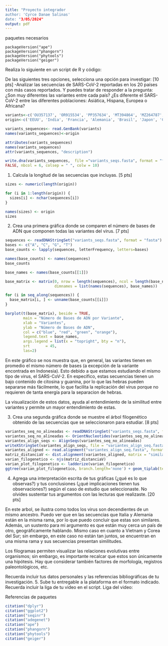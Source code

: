 ```yaml
---
title: "Proyecto integrador
author: 'Cyrce Danae Salinas'
date: "3/05/2024"
output: pdf
---
```

paquetes necesarios

```
packageVersion("ape")
packageVersion("phangorn")
packageVersion("phytools")
packageVersion("geiger")
```
Realiza lo siguiente en un script de R y código:

De las siguientes tres opciones, selecciona una opción para investigar: [10 pts]
-Analizar las secuencias de SARS-CoV-2 reportadas en los 20 países con más casos reportados. Y puedes tratar de responder a la pregunta: ¿Son muy diferentes las variantes entre cada país? ¿Es diferente el SARS-CoV-2 entre las diferentes poblaciones: Asiática, Hispana, Europea o Africana?

```r
variants<-c('OU357137', 'OR915534', 'PP357634', 'MT394864', 'MZ264787', 'BS005473', 'PP584657', 'OU471383', 'OY707335', 'MT635445','OR073431', 'OU014289', 'ON532638','PP425377','MW692797','MW553297','LR877734','MW884227','MT889692','MZ570448')
origin<-c('EEUU', 'India', 'Francia', 'Alemania', 'Brasil', 'Japon', 'CoreaSur', 'Italia', 'ReinoUnido', 'Rusia', 'Turquia', 'Espana', 'Austria', 'Vietnam','Taiwan','Argentina','PaisesBajos','Mexico','Iran','Indonesia')

variants_sequences<- read.GenBank(variants)
names(variants_sequences)<-origin

attributes(variants_sequences)
names(variants_sequences)
attr(variants_sequences, "description")

write.dna(variants_sequences,  file ="variants_seqs.fasta", format = "fasta", append =
FALSE, nbcol = 6, colsep = " ", colw = 10)
```

1. Calcula la longitud de las secuencias que incluyas. [5 pts]
```r
sizes <- numeric(length(origin))

for (i in 1:length(origin)) {
  sizes[i] <- nchar(sequences[i])
}

names(sizes) <- origin
sizes
```

2. Crea una primera gráfica donde se comparen el número de bases de ADN que componen todas las variantes del virus. [7 pts]
```r

sequences <- readDNAStringSet("variants_seqs.fasta", format = "fasta")
bases <- c("A", "C", "G", "T")
base_counts <- lapply(sequences, letterFrequency, letters=bases)

names(base_counts) <- names(sequences)
base_counts

base_names <- names(base_counts[[1]])

base_matrix <- matrix(0, nrow = length(sequences), ncol = length(base_names), 
                      dimnames = list(names(sequences), base_names))

for (i in seq_along(sequences)) {
  base_matrix[i, ] <- unname(base_counts[[i]])
}

barplot(t(base_matrix), beside = TRUE, 
        main = "Número de Bases de ADN por Variante",
        xlab = "Variantes",
        ylab = "Número de Bases de ADN",
        col = c("blue", "red", "green", "orange"),
        legend.text = base_names,
        args.legend = list(x = "topright", bty = "n"),
        srt       = 45,
        las=2)
```
En este gráfico se nos muestra que, en general, las variantes tienen en promedio el mismo número de bases (a excepción de la variante encontrada en Indonesia). Esto debido a que estamos estudiando el mismo tipo de virus, el SARS-CoV-2. 
En específico, estas secuencias tienen un bajo contenido de citosina y guanina, por lo que las hebras pueden separarse más fácilmente, lo que facilita la replicación del virus porque no requieren de tanta energía para la separacion de hebras.

La visualización de estos datos, ayuda al entendimiento de la similitud entre variantes y permite un mayor entendimiento de estas.

3. Crea una segunda gráfica donde se muestre el árbol filogenético obtenido de las secuencias que se seleccionaron para estudiar. [8 pts]
```r
variantes_seq_no_alineadas <- readDNAStringSet("variants_seqs.fasta", format = "fasta")
variantes_seq_no_alineadas <- OrientNucleotides(variantes_seq_no_alineadas)
variantes_align_seqs <- AlignSeqs(variantes_seq_no_alineadas)
writeXStringSet(variantes_align_seqs, file = "variantes_align_seq.fasta")
variantes_aligned <- read.alignment("variantes_align_seq.fasta", format = "fasta")
matriz_distanciaV <- dist.alignment(variantes_aligned, matrix = "similarity")
varian_filogenetico <- njs(matriz_distanciaV)
varian_plot_filogenetico <- ladderize(varian_filogenetico)
ggtree(varian_plot_filogenetico, branch.length='none') + geom_tiplab(text=element_text(size=3)) + xlim(0, 13)

```

4. Agrega una interpretación escrita de tus gráficas (¿qué es lo que observas?) y tus conclusiones (¿qué implicaciones tienen tus observaciones?) según el caso de estudio que seleccionaste. No olvides sustentar tus argumentos con las lecturas que realizaste. [20 pts]

En este arbol, se ilustra como todos los virus son decendientes de un mismo ancestro. 
Puedo ver que en las secuencias que Italia y Alemania están en la misma rama, por lo que puedo concluir que estas son similares. Además, un sustento para mi argumento es que están muy cerca un país de otro, geográficamente hablando.
Mismo caso en cuanto a Vietnam y Corea del Sur; sin embargo, en este caso no están tan juntos, se encuentran en una misma rama y sus secuencias presentan similitudes.

Los filogramas permiten visualizar las relaciones evolutivas entre organismos; sin embargo, es importante recalcar que estos son únicamente una hipótesis. Hay que considerar también factores de morfología, registros paleontológicos, etc. 

Recuerda incluir tus datos personales y las referencias bibliográficas de tu investigación.
5. Sube tu entregable a la plataforma en el formato indicado. Recuerda incluir la liga de tu video en el script.
Liga del video: 

Referencias de paquetes

```r

citation("dplyr")
citation("ggplot2")
citation("seqinr")
citation("adegenet")
citation("ape")
citation("phangorn")
citation("phytools")
citation("geiger")

```

